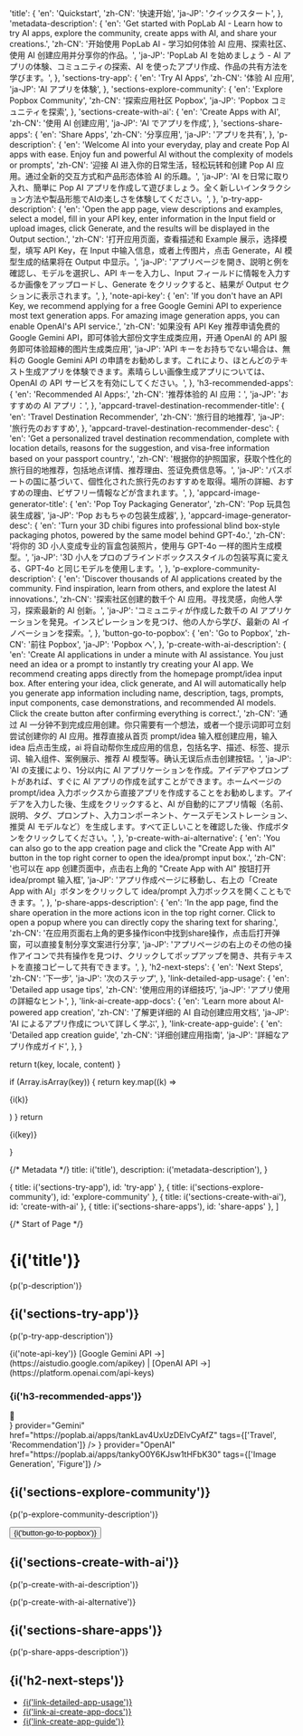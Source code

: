 

  'title': {
    'en': 'Quickstart',
    'zh-CN': '快速开始',
    'ja-JP': 'クイックスタート',
  },
  'metadata-description': {
    'en': 'Get started with PopLab AI - Learn how to try AI apps, explore the community, create apps with AI, and share your creations.',
    'zh-CN': '开始使用 PopLab AI - 学习如何体验 AI 应用、探索社区、使用 AI 创建应用并分享你的作品。',
    'ja-JP': 'PopLab AI を始めましょう - AI アプリの体験、コミュニティの探索、AI を使ったアプリ作成、作品の共有方法を学びます。',
  },
  'sections-try-app': {
    'en': 'Try AI Apps',
    'zh-CN': '体验 AI 应用',
    'ja-JP': 'AI アプリを体験',
  },
  'sections-explore-community': {
    'en': 'Explore Popbox Community',
    'zh-CN': '探索应用社区 Popbox',
    'ja-JP': 'Popbox コミュニティを探索',
  },
  'sections-create-with-ai': {
    'en': 'Create Apps with AI',
    'zh-CN': '使用 AI 创建应用',
    'ja-JP': 'AI でアプリを作成',
  },
  'sections-share-apps': {
    'en': 'Share Apps',
    'zh-CN': '分享应用',
    'ja-JP': 'アプリを共有',
  },
  'p-description': {
    'en': 'Welcome AI into your everyday, play and create Pop AI apps with ease. Enjoy fun and powerful AI without the complexity of models or prompts',
    'zh-CN': '迎接 AI 进入你的日常生活，轻松玩转和创建 Pop AI 应用。通过全新的交互方式和产品形态体验 AI 的乐趣。',
    'ja-JP': 'AI を日常に取り入れ、簡単に Pop AI アプリを作成して遊びましょう。全く新しいインタラクション方法や製品形態でAIの楽しさを体験してください。',
  },
  'p-try-app-description': {
    'en': 'Open the app page, view descriptions and examples, select a model, fill in your API key, enter information in the Input field or upload images, click Generate, and the results will be displayed in the Output section.',
    'zh-CN': '打开应用页面，查看描述和 Example 展示，选择模型，填写 API Key，在 Input 中输入信息，或者上传图片，点击 Generate，AI 模型生成的结果将在 Output 中显示。',
    'ja-JP': 'アプリページを開き、説明と例を確認し、モデルを選択し、API キーを入力し、Input フィールドに情報を入力するか画像をアップロードし、Generate をクリックすると、結果が Output セクションに表示されます。',
  },
  'note-api-key': {
    'en': 'If you don\'t have an API Key, we recommend applying for a free Google Gemini API to experience most text generation apps. For amazing image generation apps, you can enable OpenAI\'s API service.',
    'zh-CN': '如果没有 API Key 推荐申请免费的 Google Gemini API，即可体验大部份文字生成类应用，开通 OpenAI 的 API 服务即可体验超棒的图片生成类应用',
    'ja-JP': 'API キーをお持ちでない場合は、無料の Google Gemini API の申請をお勧めします。これにより、ほとんどのテキスト生成アプリを体験できます。素晴らしい画像生成アプリについては、OpenAI の API サービスを有効にしてください。',
  },
  'h3-recommended-apps': {
    'en': 'Recommended AI Apps:',
    'zh-CN': '推荐体验的 AI 应用：',
    'ja-JP': 'おすすめの AI アプリ：',
  },
  'appcard-travel-destination-recommender-title': {
    'en': 'Travel Destination Recommender',
    'zh-CN': '旅行目的地推荐',
    'ja-JP': '旅行先のおすすめ',
  },
  'appcard-travel-destination-recommender-desc': {
    'en': 'Get a personalized travel destination recommendation, complete with location details, reasons for the suggestion, and visa-free information based on your passport country.',
    'zh-CN': '根据你的护照国家，获取个性化的旅行目的地推荐，包括地点详情、推荐理由、签证免费信息等。',
    'ja-JP': 'パスポートの国に基づいて、個性化された旅行先のおすすめを取得。場所の詳細、おすすめの理由、ビザフリー情報などが含まれます。',
  },
  'appcard-image-generator-title': {
    'en': 'Pop Toy Packaging Generator',
    'zh-CN': 'Pop 玩具包装生成器',
    'ja-JP': 'Pop おもちゃの包装生成器',
  },
  'appcard-image-generator-desc': {
    'en': 'Turn your 3D chibi figures into professional blind box-style packaging photos, powered by the same model behind GPT-4o.',
    'zh-CN': '将你的 3D 小人变成专业的盲盒包装照片，使用与 GPT-4o 一样的图片生成模型。',
    'ja-JP': '3D 小人をプロのブラインドボックススタイルの包装写真に変える、GPT-4o と同じモデルを使用します。',
  },
  'p-explore-community-description': {
    'en': 'Discover thousands of AI applications created by the community. Find inspiration, learn from others, and explore the latest AI innovations.',
    'zh-CN': '探索社区创建的数千个 AI 应用。寻找灵感，向他人学习，探索最新的 AI 创新。',
    'ja-JP': 'コミュニティが作成した数千の AI アプリケーションを発見。インスピレーションを見つけ、他の人から学び、最新の AI イノベーションを探索。',
  },
  'button-go-to-popbox': {
    'en': 'Go to Popbox',
    'zh-CN': '前往 Popbox',
    'ja-JP': 'Popbox へ',
  },
  'p-create-with-ai-description': {
    'en': 'Create AI applications in under a minute with AI assistance. You just need an idea or a prompt to instantly try creating your AI app. We recommend creating apps directly from the homepage prompt/idea input box. After entering your idea, click generate, and AI will automatically help you generate app information including name, description, tags, prompts, input components, case demonstrations, and recommended AI models. Click the create button after confirming everything is correct.',
    'zh-CN': '通过 AI 一分钟不到完成应用创建。你只需要有一个想法，或者一个提示词即可立刻尝试创建你的 AI 应用。推荐直接从首页 prompt/idea 输入框创建应用，输入 idea 后点击生成，ai 将自动帮你生成应用的信息，包括名字、描述、标签、提示词、输入组件、案例展示、推荐 AI 模型等。确认无误后点击创建按钮。',
    'ja-JP': 'AI の支援により、1分以内に AI アプリケーションを作成。アイデアやプロンプトがあれば、すぐに AI アプリの作成を試すことができます。ホームページの prompt/idea 入力ボックスから直接アプリを作成することをお勧めします。アイデアを入力した後、生成をクリックすると、AI が自動的にアプリ情報（名前、説明、タグ、プロンプト、入力コンポーネント、ケースデモンストレーション、推奨 AI モデルなど）を生成します。すべて正しいことを確認した後、作成ボタンをクリックしてください。',
  },
  'p-create-with-ai-alternative': {
    'en': 'You can also go to the app creation page and click the "Create App with AI" button in the top right corner to open the idea/prompt input box.',
    'zh-CN': '也可以在 app 创建页面中，点击右上角的 "Create App with AI" 按钮打开 idea/prompt 输入框',
    'ja-JP': 'アプリ作成ページに移動し、右上の「Create App with AI」ボタンをクリックして idea/prompt 入力ボックスを開くこともできます。',
  },
  'p-share-apps-description': {
    'en': 'In the app page, find the share operation in the more actions icon in the top right corner. Click to open a popup where you can directly copy the sharing text for sharing.',
    'zh-CN': '在应用页面右上角的更多操作icon中找到share操作，点击后打开弹窗，可以直接复制分享文案进行分享',
    'ja-JP': 'アプリページの右上のその他の操作アイコンで共有操作を見つけ、クリックしてポップアップを開き、共有テキストを直接コピーして共有できます。',
  },
  'h2-next-steps': {
    'en': 'Next Steps',
    'zh-CN': '下一步',
    'ja-JP': '次のステップ',
  },
  'link-detailed-app-usage': {
    'en': 'Detailed app usage tips',
    'zh-CN': '使用应用的详细技巧',
    'ja-JP': 'アプリ使用の詳細なヒント',
  },
  'link-ai-create-app-docs': {
    'en': 'Learn more about AI-powered app creation',
    'zh-CN': '了解更详细的 AI 自动创建应用文档',
    'ja-JP': 'AI によるアプリ作成について詳しく学ぶ',
  },
  'link-create-app-guide': {
    'en': 'Detailed app creation guide',
    'zh-CN': '详细创建应用指南',
    'ja-JP': '詳細なアプリ作成ガイド',
  },
}

  return t(key, locale, content)
}

  if (Array.isArray(key)) {
    return key.map((k) => <p>{i(k)}</p>)
  }
  return <p>{i(key)}</p>
}

{/* Metadata */}
  title: i('title'),
  description: i('metadata-description'),
}

  { title: i('sections-try-app'), id: 'try-app' },
  { title: i('sections-explore-community'), id: 'explore-community' },
  { title: i('sections-create-with-ai'), id: 'create-with-ai' },
  { title: i('sections-share-apps'), id: 'share-apps' },
]

{/* Start of Page */}

# {i('title')}
<div className="lead">
  {p('p-description')}
</div>

## {i('sections-try-app')}

{p('p-try-app-description')}

<Note>
  {i('note-api-key')} 
  [Google Gemini API →](https://aistudio.google.com/apikey) <span className="mx-2 text-zinc-300 dark:text-zinc-600">|</span> [OpenAI API →](https://platform.openai.com/api-keys)
</Note>

### {i('h3-recommended-apps')}

<div className="grid grid-cols-1 md:grid-cols-2 gap-6 my-8">
  <AppCard
    title={i('appcard-travel-destination-recommender-title')}
    description={i('appcard-travel-destination-recommender-desc')}
    icon={<div className="bg-[#ffe7c2] w-full h-full block text-5xl flex items-center justify-center">🌋</div>}
    provider="Gemini"
    href="https://poplab.ai/apps/tankLav4UxUzDEIvCyAfZ"
    tags={['Travel', 'Recommendation']}
  />
  <AppCard
    title={i('appcard-image-generator-title')}
    description={i('appcard-image-generator-desc')}
    icon={<img src="https://cdn.poplab.ai/tankyO0Y6KJsw1tHFbK30/app-icon.png" className="h-full w-full" />}
    provider="OpenAI"
    href="https://poplab.ai/apps/tankyO0Y6KJsw1tHFbK30"
    tags={['Image Generation', 'Figure']}
  />
</div>

## {i('sections-explore-community')}

{p('p-explore-community-description')}

<div className="not-prose my-6">
  <Button href="https://poplab.ai/popbox" arrow="right">
    {i('button-go-to-popbox')}
  </Button>
</div>

## {i('sections-create-with-ai')}

{p('p-create-with-ai-description')}

{p('p-create-with-ai-alternative')}

## {i('sections-share-apps')}

{p('p-share-apps-description')}

## {i('h2-next-steps')}

- [{i('link-detailed-app-usage')}](/play-app)
- [{i('link-ai-create-app-docs')}](/ai-create-app)
- [{i('link-create-app-guide')}](/create-app)

